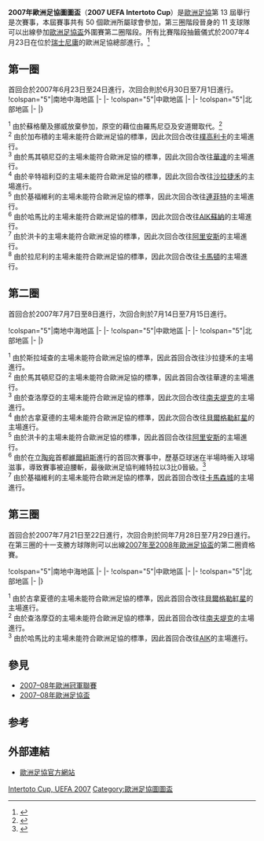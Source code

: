 {{NoteTA
|G1=足球
|G2=UEFA
}}
'''2007年歐洲足協圖圖盃'''（'''2007 UEFA Intertoto Cup'''）是[[歐洲足協|歐洲足協]]第 13 屆舉行是次賽事，本屆賽事共有 50 個歐洲所屬球會參加，第三圈階段晉身的 11 支球隊可以出線參加[[2007–08年歐洲足協盃|歐洲足協盃]]外圍賽第二圈階段。所有比賽階段抽籤儀式於2007年4月23日在位於[[瑞士|瑞士]][[尼庸|尼庸]]的歐洲足協總部進行。<ref>{{cite web |url=http://www.intertoto-cup.org/documents/Intertoto_Draw_2007.pdf |title=存档副本 |accessdate=2007-05-18 |deadurl=yes |archiveurl=https://web.archive.org/web/20070929045134/http://www.intertoto-cup.org/documents/Intertoto_Draw_2007.pdf |archivedate=2007-09-29 }}</ref>

== 第一圈 ==
首回合於2007年6月23日至24日進行，次回合則於6月30日至7月1日進行。
{{TwoLeg start}}
!colspan="5"|南地中海地區
|-
{{TwoLegResult|'''[[比斯特里察光榮足球俱樂部|哥利亞]]'''<sup>1</sup>|ROU|3–2|[[格爾巴利足球俱樂部|加布積]]|MNE|2–1|1–1<sup>2</sup>}}
{{TwoLegResult|[[薩格勒布足球俱樂部|薩格勒布]]|CRO|2–2{{agr}}|'''[[維拉斯尼亞足球會|維拉斯尼亞]]'''|ALB|2–1|0–1}}
{{TwoLegResult|[[伊力高斯艾治拿斯足球會|艾治拿斯]]|CYP|1–2|'''[[馬其頓尼亞足球會|馬其頓尼亞]]'''|MKD|1–0|0–2<sup>3</sup>}}
{{TwoLegResult|[[比爾基爾卡拉足球俱樂部|拜基卡拉]]|MLT|1–5|'''[[馬里博爾足球俱樂部|馬里博爾]]'''|SVN|0–3|1–2}}
{{TwoLegResult|[[辛特祖利亞體育會|辛特祖利亞]]<sup>1</sup>|AND|4–6|'''[[斯拉維亞足球俱樂部|斯拉域查]]'''|BIH|2–3|2–3<sup>4</sup>}}
|-
!colspan="5"|中歐地區
|-
{{TwoLegResult|'''[[杜保爾足球會|杜保爾]]'''|KAZ|3–2|[[澤斯塔波尼足球俱樂部|錫斯達方尼]]|GEO|3–0|0–2}}
{{TwoLegResult|'''[[索利戈爾斯克礦工足球俱樂部|薩克杜亞]]'''|BLR|4–3 |[[艾拉華特葉里溫足球會|艾拉華特]]|ARM|4–1|0–2}}
{{TwoLegResult|[[巴庫足球會|巴庫]]|AZE|2–2{{pso|1–3}}|'''[[基希訥烏達契亞足球俱樂部|達斯亞]]'''|MDA|1–1|1–1{{aet}}}}
{{TwoLegResult|[[迪費爾丹格足球俱樂部|迪費丹治]]|LUX| 0–5|'''[[巴迪斯拉華施洛雲體育會|施洛雲]]'''|SVK|0–2|0–3}}
|-
!colspan="5"|北部地區
|-
{{TwoLegResult|'''[[基福維利足球會|基福維利]]'''|NIR| 2–1|[[甸拿堡足球會|甸拿堡]]|LAT|1–1<sup>5</sup>|1–0}}
{{TwoLegResult|'''[[哈馬比足球會|哈馬比]]'''|SWE|3–1|[[KI克拉克斯維克|基卡拉斯域卡]]|FRO|1–0<sup>6</sup>|2–1}}
{{TwoLegResult|'''[[洪卡足球俱樂部|漢卡]]'''|FIN|4–2|[[TVMK塔林足球俱樂部|TVMK塔林]]|EST|0–0<sup>7</sup>|4–2}}
{{TwoLegResult|[[瓦魯爾足球俱樂部|華路亞]]|ISL|1–2|'''[[科克城足球俱樂部|曲克城]]'''|IRL|0–2|1–0}}
{{TwoLegResult|'''[[維特拉足球會|維特拉]]'''|LTU|6–6{{agr}}|[[拉內利足球俱樂部|拉尼利]]|WAL|3–1|3–5<sup>8</sup>}}
|}

<sup>1</sup> 由於蘇格蘭及挪威放棄參加，原空的藉位由羅馬尼亞及安道爾取代。<ref>{{Cite web |url=http://www.xs4all.nl/~kassiesa/bert/uefa/access2007.html |title=Access list for European Cup Football 2007/2008<!-- 机器人生成的标题 --> |accessdate=2007-02-17 |archive-date=2007-02-17 |archive-url=https://web.archive.org/web/20070217073953/http://www.xs4all.nl/~kassiesa/bert/uefa/access2007.html |dead-url=no }}</ref><br />
<sup>2</sup> 由於加布積的主場未能符合歐洲足協的標準，因此次回合改往[[樸高利卡|樸高利卡]]的主場進行。<br />
<sup>3</sup> 由於馬其頓尼亞的主場未能符合歐洲足協的標準，因此次回合改往[[華達|華達]]的主場進行。<br />
<sup>4</sup> 由於辛特祖利亞的主場未能符合歐洲足協的標準，因此次回合改往[[沙拉捷禾|沙拉捷禾]]的主場進行。<br />
<sup>5</sup> 由於基福維利的主場未能符合歐洲足協的標準，因此次回合改往[[連菲特|連菲特]]的主場進行。<br />
<sup>6</sup> 由於哈馬比的主場未能符合歐洲足協的標準，因此次回合改往[[AIK蘇納足球俱樂部|AIK蘇納]]的主場進行。<br />
<sup>7</sup> 由於洪卡的主場未能符合歐洲足協的標準，因此次回合改往[[阿里安斯|阿里安斯]]的主場進行。<br />
<sup>8</sup> 由於拉尼利的主場未能符合歐洲足協的標準，因此次回合改往[[卡馬頓|卡馬頓]]的主場進行。<br />

== 第二圈 ==
首回合於2007年7月7日至8日進行，次回合則於7月14日至7月15日進行。

{{TwoLeg start}}
!colspan="5"|南地中海地區
|-
{{TwoLegResult|[[斯拉維亞足球俱樂部|斯拉域查]]|BIH|0–3|'''[[加拉茨足球俱樂部|加拉治]]'''|ROU|0–0<sup>1</sup>|0–3}}
{{TwoLegResult|[[馬其頓尼亞足球會|馬其頓尼亞]]|MKD|0–7 |'''[[切爾諾莫雷足球俱樂部|查洛摩亞]]'''|BUL|0–4<sup>2</sup>|0–3<sup>3</sup>}}
{{TwoLegResult|[[馬里博爾足球俱樂部|馬里博爾]]|SVN|2–5|'''[[庫拉戰士足球俱樂部|古拿夏德]]'''|SRB|2–0|0–5<sup>4</sup>}}
{{TwoLegResult|'''[[特拉布宗體育|特拉布宗]]'''|TUR|10–0|[[維拉斯尼亞足球會|維拉斯尼亞]]|ALB|6–0|4–0}}
{{TwoLegResult|[[海法馬卡比足球俱樂部|海法馬卡比]]|ISR|2–2{{pso|2–3}}|'''[[比斯特里察光榮足球俱樂部|哥利亞]]'''|ROU|0–2|2–0{{aet}}}}
|-
!colspan="5"|中歐地區
|-
{{TwoLegResult|'''[[基希訥烏達契亞足球俱樂部|達斯亞]]'''|MDA|1–1{{pso|3–0}}|[[聖加倫足球俱樂部|聖加倫]]|SUI|0–1|1–0{{aet}}}}
{{TwoLegResult|[[沙勒格斯基體育會|沙勒格斯基]]|HUN|0–5 |'''[[喀山紅寶石足球俱樂部|魯賓卡山]]'''|RUS|0–3|0–2}}
{{TwoLegResult|'''[[維也納迅速體育會|維也納迅速]]'''|AUT|3–2|[[巴迪斯拉華施洛雲體育會|施洛雲]]|SVK|3–1|0–1}}
{{TwoLegResult|'''[[敖德薩黑海人足球俱樂部|祖奴摩勒斯]]'''|UKR|6–2|[[索利戈爾斯克礦工足球俱樂部|薩克杜亞]]|BLR|4–2|2–0}}
{{TwoLegResult|'''[[杜保爾足球會|杜保爾]]'''|KAZ|3–1|[[利貝雷茨足球俱樂部|利巴域]]|CZE|1–1|2–0}}
|-
!colspan="5"|北部地區
|-
{{TwoLegResult|[[洪卡足球俱樂部|漢卡]]|FIN|3–3{{agr}}|'''[[阿爾堡足球會|阿爾堡]]'''|DEN|2–2<sup>5</sup>|1–1}}
{{TwoLegResult|'''[[維特拉|維特拉]]'''|LTU|3–0<sup>6</sup>|[[歷基亞|歷基亞]]|POL|''3–0（腰斬）<sup>6</sup>''|}}
{{TwoLegResult|'''[[皇家真特體育會|真特]]'''|BEL|6–0|[[基福維利足球會|基福維利]]|NIR|2–0|4–0<sup>7</sup>}}
{{TwoLegResult|[[科克城足球俱樂部|曲克城]]|IRL|1–2|'''[[哈馬比足球會|哈馬比]]'''|SWE|1–1|0–1}}
|}

<sup>1</sup> 由於斯拉域查的主場未能符合歐洲足協的標準，因此首回合改往沙拉捷禾的主場進行。<br />
<sup>2</sup> 由於馬其頓尼亞的主場未能符合歐洲足協的標準，因此首回合改往華達的主場進行。<br />
<sup>3</sup> 由於查洛摩亞的主場未能符合歐洲足協的標準，因此次回合改往[[南夫堤克|南夫堤克]]的主場進行。<br />
<sup>4</sup> 由於古拿夏德的主場未能符合歐洲足協的標準，因此次回合改往[[貝爾格勒紅星足球俱樂部|貝爾格勒紅星]]的主場進行。<br />
<sup>5</sup> 由於洪卡的主場未能符合歐洲足協的標準，因此首回合改往[[阿里安斯|阿里安斯]]的主場進行。<br />
<sup>6</sup> 由於在[[立陶宛|立陶宛]]首都[[維爾紐斯|維爾紐斯]]進行的首回次賽事中，歷基亞球迷在半場時衝入球場滋事，導致賽事被迫腰斬，最後歐洲足協判維特拉以3比0晉級。<ref>{{Cite web |url=http://www.uefa.com/competitions/intertotocup/news/kind=1/newsid=560167.html |title=存档副本 |accessdate=2007-07-12 |archive-date=2007-07-13 |archive-url=https://web.archive.org/web/20070713172313/http://www.uefa.com/competitions/intertotocup/news/kind%3D1/newsid%3D560167.html |dead-url=no }}</ref><br />
<sup>7</sup> 由於基福維利的主場未能符合歐洲足協的標準，因此首回合改往[[卡馬森城|卡馬森城]]的主場進行。<br />

== 第三圈 ==
首回合於2007年7月21日至22日進行，次回合則於同年7月28日至7月29日進行。在第三圈的十一支勝方球隊則可以出線[[2007年至2008年歐洲足協盃|2007年至2008年歐洲足協盃]]的第二圈資格賽。

{{TwoLeg start}}
!colspan="5"|南地中海地區
|-
{{TwoLegResult|[[庫拉戰士足球俱樂部|古拿夏德]]|SRB|2–4|'''[[利亞拿體育會|利亞拿]]'''|POR|1–0<sup>1</sup>|1–4{{aet}}}}
{{TwoLegResult|[[切爾諾莫雷足球俱樂部|查洛摩亞]]|BUL|0–2|'''[[桑普多利亞足球俱樂部|森多利亞]]'''|ITA|0–1<sup>2</sup>|0–1}}
{{TwoLegResult|[[比斯特里察光榮足球俱樂部|哥利亞]]|ROU|2–2{{agr}}|'''[[馬德里競技俱樂部|馬德里體育會]]'''|ESP|2–1|0–1}}
{{TwoLegResult|'''[[加拉茨足球俱樂部|加拉治]]'''|ROU|4–2|[[特拉布宗體育|特拉布宗]]|TUR|2–1|2–1}}
|-
!colspan="5"|中歐地區
|-
{{TwoLegResult|'''[[杜保爾足球會|杜保爾]]'''|KAZ|2–0|[[OFI克里特|OFI克雷迪]]|GRE|1–0|1–0}}
{{TwoLegResult|[[基希訥烏達契亞足球俱樂部|達斯亞]]|MDA|1–5|'''[[漢堡體育俱樂部|漢堡]]'''|GER|1–1|0–4}}
{{TwoLegResult|[[敖德薩黑海人足球俱樂部|祖奴摩勒斯]]|UKR|1–3|'''[[朗斯競賽會|朗斯]]'''|FRA|0–0|1–3}}
{{TwoLegResult|'''[[維也納迅速體育會|維也納迅速]]'''|AUT|3–1|[[喀山紅寶石足球俱樂部|魯賓卡山]]|RUS|3–1|0–0}}
|-
!colspan="5"|北部地區
|-
{{TwoLegResult|[[維特拉足球會|維特拉]]|LTU|0–6|'''[[布萊克本流浪者足球俱樂部|布力般流浪]]'''|ENG|0–2|0–4}}
{{TwoLegResult|'''[[哈馬比足球會|哈馬比]]'''|SWE|1–1{{agr}}|[[烏德勒支足球會|烏德勒支]]|NED|0–0<sup>3</sup>|1–1}}
{{TwoLegResult|[[皇家真特體育會|真特]]|BEL|2–3|'''[[阿爾堡足球會|阿爾堡]]'''|DEN|1–1|1–2}}
|}

<sup>1</sup> 由於古拿夏德的主場未能符合歐洲足協的標準，因此首回合改往[[貝爾格勒紅星|貝爾格勒紅星]]的主場進行。<br />
<sup>2</sup> 由於查洛摩亞的主場未能符合歐洲足協的標準，因此首回合改往[[南夫堤克|南夫堤克]]的主場進行。<br />
<sup>3</sup> 由於哈馬比的主場未能符合歐洲足協的標準，因此首回合改往[[AIK足球俱乐部|AIK]]的主場進行。<br />

== 參見 ==
* [[2007–08年歐洲冠軍聯賽|2007–08年歐洲冠軍聯賽]]
* [[2007–08年歐洲足協盃|2007–08年歐洲足協盃]]

== 参考 ==
{{reflist}}

== 外部連結 ==
* [https://web.archive.org/web/20090302065945/http://www.uefa.com/Competitions/IntertotoCup/index.html 歐洲足協官方網站]

{{fb start}}
{{歐洲足協圖圖盃}}
{{fb end}}

[[Category:2007年足球|Intertoto Cup, UEFA 2007]]
[[Category:歐洲足協圖圖盃|Category:歐洲足協圖圖盃]]